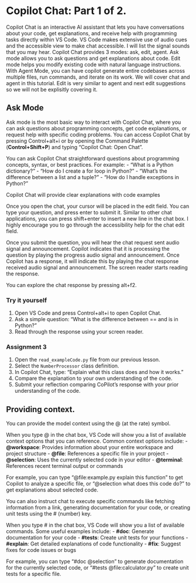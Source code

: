 # Copilot Chat: Part 1 of 2.

Copilot Chat is an interactive AI assistant that lets you have conversations about your code, get explanations, and receive help with programming tasks directly within VS Code. VS Code makes extensive use of audio cues and the accessible view to make chat accessible. I will list the signal sounds that you may hear.
Copilot Chat provides 3 modes: ask, edit, agent. Ask mode allows you to ask questions and get explanations about code. Edit mode helps you modify existing code with natural language instructions. With Agent Mode, you can have copilot generate entire codebases across multiple files, run commands, and iterate on its work. We will cover chat and agent in this tutorial. Edit is very similar to agent and next edit suggestions so we will not be explisitly covering it.

## Ask Mode

Ask mode is the most basic way to interact with Copilot Chat, where you can ask questions about programming concepts, get code explanations, or request help with specific coding problems. You can access Copilot Chat by pressing Control+alt+i or by opening the Command Palette (**Control+Shift+P**) and typing "Copilot Chat: Open Chat".

You can ask Copilot Chat straightforward questions about programming concepts, syntax, or best practices. For example:
- "What is a Python dictionary?"
- "How do I create a for loop in Python?"
- "What's the difference between a list and a tuple?"
- "How do I handle exceptions in Python?"

Copilot Chat will provide clear explanations with code examples 

Once you open the chat, your cursor will be placed in the edit field. You can type your question, and press enter to submit it. Similar to other chat applications, you can press shift+enter to insert a new line in the chat box. I highly encourage you to go through the accessibility help for the chat edit field.

Once you submit the question, you will hear the chat request sent audio signal and announcement. Copilot indicates that it is processing the question by playing the progress audio signal and announcement. Once Copilot has a response, it will indicate this by playing the chat response received audio signal and announcement. The screen reader starts reading the response.

You can explore the chat response by pressing alt+f2.

### Try it yourself

1. Open VS Code and press Control+alt+i to open Copilot Chat.
2. Ask a simple question: "What is the difference between == and is in Python?"
3. Read through the response using your screen reader.

### Assignment 3

1. Open the `read_exampleCode.py` file from our previous lesson.
2. Select the `NumberProcessor` class definition.
3. In Copilot Chat, type: "Explain what this class does and how it works."
4. Compare the explanation to your own understanding of the code.
5. Submit your reflection comparing CoPilot's response with your prior understanding of the code.

## Providing context.
You can provide the model context using the @ (at the rate) symbol.

When you type @ in the chat box, VS Code will show you a list of available context options that you can reference. Common context options include:
- **@workspace**: Provides information about your entire workspace and project structure
- **@file**: References a specific file in your project
- **@selection**: Uses the currently selected code in your editor
- **@terminal**: References recent terminal output or commands

For example, you can type "@file:example.py explain this function" to get Copilot to analyze a specific file, or "@selection what does this code do?" to get explanations about selected code.

You can also instruct chat to execute specific commands like fetching information from a link, generating documentation for your code, or creating unit tests using the # (number) key.

When you type # in the chat box, VS Code will show you a list of available commands. Some useful examples include:
- **#doc**: Generate documentation for your code
- **#tests**: Create unit tests for your functions
- **#explain**: Get detailed explanations of code functionality
- **#fix**: Suggest fixes for code issues or bugs

For example, you can type "#doc @selection" to generate documentation for the currently selected code, or "#tests @file:calculator.py" to create unit tests for a specific file.

